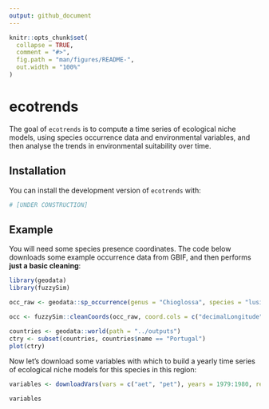 ```yaml
---
output: github_document
---
```


<!-- README.md is generated from README.Rmd. Please edit that file -->

```r
knitr::opts_chunk$set(
  collapse = TRUE,
  comment = "#>",
  fig.path = "man/figures/README-",
  out.width = "100%"
)
```

# ecotrends

<!-- badges: start -->
<!-- badges: end -->

The goal of `ecotrends` is to compute a time series of ecological niche models, using species occurrence data and environmental variables, and then analyse the trends in environmental suitability over time.


## Installation

You can install the development version of `ecotrends` with:

``` r
# [UNDER CONSTRUCTION]
```

## Example

You will need some species presence coordinates. The code below downloads some example occurrence data from GBIF, and then performs **just a basic cleaning**:

```r
library(geodata)
library(fuzzySim)

occ_raw <- geodata::sp_occurrence(genus = "Chioglossa", species = "lusitanica", fixnames = FALSE)

occ <- fuzzySim::cleanCoords(occ_raw, coord.cols = c("decimalLongitude", "decimalLatitude"), uncert.col = "coordinateUncertaintyInMeters", uncert.limit = 10000, year.col = "year", year.min = 1970, abs.col = "occurrenceStatus", plot = TRUE)
```


```r
countries <- geodata::world(path = "../outputs")
ctry <- subset(countries, countries$name == "Portugal")
plot(ctry)
```


Now let's download some variables with which to build a yearly time series of ecological niche models for this species in this region:

```r
variables <- downloadVars(vars = c("aet", "pet"), years = 1979:1980, region = region)

variables
```

